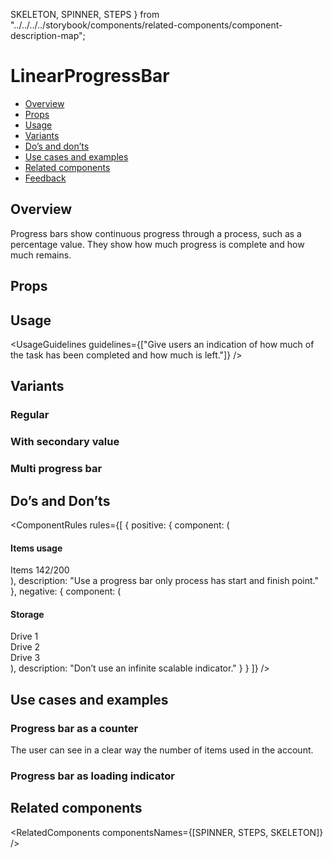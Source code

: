   SKELETON,
  SPINNER,
  STEPS
} from "../../../../storybook/components/related-components/component-description-map";

<Meta of={LinearProgressBarStories} />

# LinearProgressBar

- [Overview](#overview)
- [Props](#props)
- [Usage](#usage)
- [Variants](#variants)
- [Do’s and don’ts](#dos-and-donts)
- [Use cases and examples](#use-cases-and-examples)
- [Related components](#related-components)
- [Feedback](#feedback)

## Overview

Progress bars show continuous progress through a process, such as a percentage value. They show how much progress is complete and how much remains.

<Canvas>
  <Story of={LinearProgressBarStories.Overview} />
</Canvas>

## Props

<Controls />

## Usage

<UsageGuidelines
  guidelines={["Give users an indication of how much of the task has been completed and how much is left."]}
/>

<TipMultiStepIndicator />

## Variants

### Regular

<Canvas>
  <Story of={LinearProgressBarStories.Regular} />
</Canvas>

### With secondary value

<Canvas>
  <Story of={LinearProgressBarStories.WithSecondaryValue} />
</Canvas>

### Multi progress bar

<Canvas>
  <Story of={LinearProgressBarStories.MultiProgressBar} />
</Canvas>

## Do’s and Don’ts

<ComponentRules
  rules={[
    {
      positive: {
        component: (
          <DialogContentContainer className="linear-progress-bar_dialog-wrapper">
            <h4>Items usage</h4>
            <div className="linear-progress-bar_inline-wrapper">
              <span>Items</span>
              <span>142/200</span>
            </div>
            <LinearProgressBar value={71} />
          </DialogContentContainer>
        ),
        description: "Use a progress bar only process has start and finish point."
      },
      negative: {
        component: (
          <DialogContentContainer className="linear-progress-bar_dialog-wrapper">
            <h4>Storage</h4>
            <div className="linear-progress-bar_row-wrapper">
              <div className="linear-progress-bar_title">Drive 1</div>
              <LinearProgressBar className="linear-progress-bar_without-bg" value={88} />
            </div>
            <div className="linear-progress-bar_row-wrapper">
              <div className="linear-progress-bar_title">Drive 2</div>
              <LinearProgressBar className="linear-progress-bar_without-bg" value={46} />
            </div>
            <div className="linear-progress-bar_row-wrapper">
              <div className="linear-progress-bar_title">Drive 3</div>
              <LinearProgressBar className="linear-progress-bar_without-bg" value={72} />
            </div>
          </DialogContentContainer>
        ),
        description: "Don’t use an infinite scalable indicator."
      }
    }
  ]}
/>

## Use cases and examples

### Progress bar as a counter

The user can see in a clear way the number of items used in the account.

<Canvas>
  <Story of={LinearProgressBarStories.ProgressBarAsACounter} />
</Canvas>

### Progress bar as loading indicator

<Canvas>
  <Story of={LinearProgressBarStories.ProgressBarAsLoadingIndicator} />
</Canvas>

## Related components

<RelatedComponents componentsNames={[SPINNER, STEPS, SKELETON]} />
